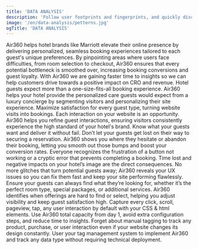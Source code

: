 ```yaml
---
title: 'DATA ANALYSIS'
description: 'Follow user footprints and fingerprints, and quickly discover the obstacles that make your audience leave your website without converting '
image: '/en/data-analysis/petterns.jpg'
ogTitle: 'DATA ANALYSIS'
---
```


<BlockHero title='Let Air360 transform your hotel’s booking site into a perfectly tuned engine.' subText='Hotel brands'>
  Air360 helps hotel brands like Marriott elevate their online presence by delivering personalized, seamless booking experiences tailored to each guest's unique preferences. By pinpointing areas where
  users face difficulties, from room selection to checkout, Air360 ensures that every potential bottleneck is smoothed over, increasing booking conversions and guest loyalty.
</BlockHero>

<BlockTestimonial name='Jonny Longden' src='/ceo-journey-further.webp' role='CRO Expert and Influencer, Journey Further'>
  With Air360 we are gaining faster time to insights so we can help customers drive towards a positive impact on CRO and revenue.
</BlockTestimonial>

<SlideFeature title='How does Air360 help hotel brands?'>
  <Slide title='Create experiences that convert' src='/en/product/hero.png' shadow={false}>
    Hotel guests expect more than a one-size-fits-all booking experience. Air360 helps your hotel provide the personalized care guests would expect from a luxury concierge by segmenting visitors and
    personalizing their site experience. Maximize satisfaction for every guest type, turning website visits into bookings.
  </Slide>
  <Slide title='The best possible version of every page' src='/en/product/onPage.webp' shadow={true}>
    Each interaction on your website is an opportunity. Air360 helps you refine guest interactions, ensuring visitors consistently experience the high standard of your hotel's brand. Know what your
    guests want and deliver it without fail.
  </Slide>
  <Slide title='Simplify the booking experience' src='/en/data-collection/performance.png' shadow={false}>
    Don’t let your guests get lost on their way to securing a reservation. Air360 shows you where they hesitate or abandon their booking, letting you smooth out those bumps and boost your conversion
    rates.
  </Slide>
  <Slide title='Keep your site running smoothly' src='/en/product/errorDetection.webp' shadow={true}>
    Everyone recognizes the frustration of a button not working or a cryptic error that prevents completing a booking. Time lost and negative impacts on your hotel’s image are the direct consequences.
    No more glitches that turn potential guests away; Air360 reveals your UX issues so you can fix them fast and keep your site performing flawlessly.
  </Slide>
  <Slide title='Keep your guests happy' src='/en/product/sessionReplays.webp' shadow={true}>
    Ensure your guests can always find what they’re looking for, whether it’s the perfect room type, special packages, or additional services. Air360 identifies when offerings are hard to find or
    select, helping you adjust visibility and keep guest satisfaction high.
  </Slide>
</SlideFeature>

<GalleryBlocks title='We are different'>
  <Block title='Auto-Tracking' icon='robot-astromech' color='orange'>
    Capture every click, scroll, pageview, tap, any user interaction by default with your CSS & html elements.
  </Block>
  <Block title='Plug and Play' icon='bolt' color='purple'>
    Use Air360 total capacity from day 1, avoid extra configuration steps, and reduce time to insights.
  </Block>
  <Block title='Tagless' icon='tag' color='orange'>
    Forget about manual tagging to track any product, purchase, or user interaction even if your website changes its design constantly.
  </Block>
  <Block title='Codeless' icon='code' color='purple'>
    User your tag management system to implement Air360 and track any data type without requiring technical deployment.
  </Block>
</GalleryBlocks>

<BlockSection lp>
  <LaundryList items={['Create experiences that convert', 'The best possible version of every page', 'Simplify the booking experience', 'Keep your site running smoothly', 'Keep your guests happy']} />
</BlockSection>

<BlockFeature title='Everything you need to create the best possible user experience'>
  <Feature name='Auto-tracking' icon='robot-astromech' />
  <Feature name='Custom data collection' icon='database' />
  <Feature name='No-code error detection' icon='message-exclamation' />
  <Feature name='Advanced segments' icon='square-kanban' />
  <Feature name='Funnel analysis' icon='filter-circle-dollar' />
  <Feature name='User journeys' icon='cart-shopping' />
  <Feature name='On-page analysis' icon='user-magnifying-glass' />
  <Feature name='Session replays' icon='clapperboard-play' />
</BlockFeature>

<BlockSection className='mb-28'>
  <IncreaseConversion />
</BlockSection>
